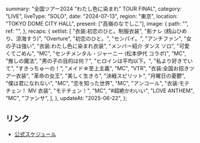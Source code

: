   summary: "全国ツアー2024 “わたし色に染まれ” TOUR FINAL",
  category: "LIVE",
  liveType: "SOLO",
  date: "2024-07-13",
  region: "東京",
  location: "TOKYO DOME CITY HALL",
  present: ["高嶺のなでしこ"],
  image: {
    path: "",
    ref: "",
  },
  recaps: {
    setlist: [
      "衣装:初恋のひと。制服衣装",
      "影ナレ (籾山ひめり、涼海すう)",
      "Overture",
      "初恋のひと。",
      "センパイ。",
      "アンチファン",
      "女の子は強い",
      "衣装:わたし色に染まれ衣装",
      "メンバー紹介 ダンス ソロ",
      "可愛くてごめん",
      "MC",
      "センチメンタル・ジャーニー (松本伊代 コラボ)",
      "MC",
      "推しの魔法",
      "男の子の目的は何？",
      "ヒロインは平均以下。",
      "私より好きでいて",
      "すきっちゅーの！",
      "メイド☆至上主義",
      "MC",
      "VTR",
      "衣装:全国お招きツアー衣装",
      "革命の女王",
      "美しく生きろ",
      "決戦スピリット",
      "月曜日の憂鬱",
      "僕は君になれない",
      "MC",
      "恋を知った世界",
      "MC",
      "アンコール",
      "衣装:モテチェン！ MV 衣装",
      "モテチェン！",
      "MC",
      "#超絶かわいい",
      "LOVE ANTHEM",
      "MC",
      "ファンサ",
    ],
  },
  updateAt: "2025-06-22",
};

## リンク

- [公式スケジュール](https://takanenonadeshiko.jp/?p=1883)
